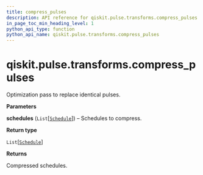 ```yaml
---
title: compress_pulses
description: API reference for qiskit.pulse.transforms.compress_pulses
in_page_toc_min_heading_level: 1
python_api_type: function
python_api_name: qiskit.pulse.transforms.compress_pulses
---
```


# qiskit.pulse.transforms.compress\_pulses

<Function id="qiskit.pulse.transforms.compress_pulses" github="https://github.com/qiskit/qiskit/tree/stable/0.21/qiskit/pulse/transforms/canonicalization.py" signature="compress_pulses(schedules)">
  Optimization pass to replace identical pulses.

  **Parameters**

  **schedules** (`List`\[[`Schedule`](qiskit.pulse.Schedule "qiskit.pulse.schedule.Schedule")]) – Schedules to compress.

  **Return type**

  `List`\[[`Schedule`](qiskit.pulse.Schedule "qiskit.pulse.schedule.Schedule")]

  **Returns**

  Compressed schedules.
</Function>

